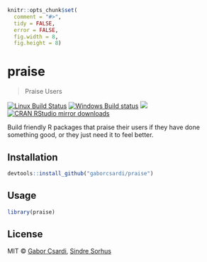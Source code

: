 
```r
knitr::opts_chunk$set(
  comment = "#>",
  tidy = FALSE,
  error = FALSE,
  fig.width = 8,
  fig.height = 8)
```

# praise

> Praise Users

[![Linux Build Status](https://travis-ci.org/gaborcsardi/praise.svg?branch=master)](https://travis-ci.org/gaborcsardi/praise)
[![Windows Build status](https://ci.appveyor.com/api/projects/status/github/gaborcsardi/praise?svg=true)](https://ci.appveyor.com/project/gaborcsardi/praise)
[![](http://www.r-pkg.org/badges/version/praise)](http://www.r-pkg.org/pkg/praise)
[![CRAN RStudio mirror downloads](http://cranlogs.r-pkg.org/badges/praise)](http://www.r-pkg.org/pkg/praise)


Build friendly R packages that praise their users if they have
done something good, or they just need it to feel better.

## Installation

```r
devtools::install_github("gaborcsardi/praise")
```

## Usage

```r
library(praise)
```

## License

MIT © [Gabor Csardi](https://github.com/gaborcsardi), [Sindre Sorhus](http://sindresorhus.com)
